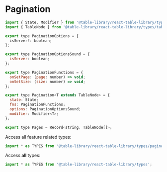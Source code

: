 
<Meta title="Types/Pagination" />

# Pagination

```javascript
import { State, Modifier } from '@table-library/react-table-library/types/common';
import { TableNode } from '@table-library/react-table-library/types/table';

export type PaginationOptions = {
  isServer?: boolean;
};

export type PaginationOptionsSound = {
  isServer: boolean;
};

export type PaginationFunctions = {
  onSetPage: (page: number) => void;
  onSetSize: (size: number) => void;
};

export type Pagination<T extends TableNode> = {
  state: State;
  fns: PaginationFunctions;
  options: PaginationOptionsSound;
  modifier: Modifier<T>;
};

export type Pages = Record<string, TableNode[]>;
```

Access all feature related types:

```javascript
import * as TYPES from '@table-library/react-table-library/types/pagination';
```

Access **all** types:

```javascript
import * as TYPES from '@table-library/react-table-library/types';
```
